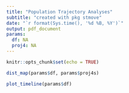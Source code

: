 ```yaml
---
title: "Population Trajectory Analyses"
subtitle: "created with pkg stmove" 
date: "`r format(Sys.time(), '%d %B, %Y')`"
output: pdf_document
params:
  df: NA
  proj4: NA
---
```


```r
knitr::opts_chunk$set(echo = TRUE)
```

```r
dist_map(params$df, params$proj4s)

plot_timeline(params$df)
```
